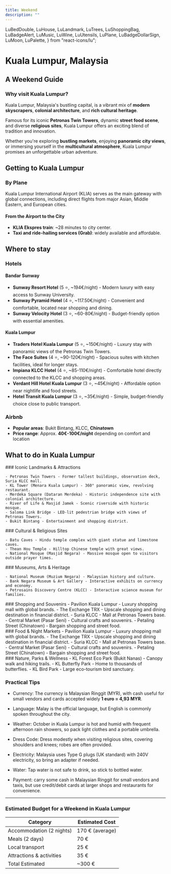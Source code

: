 ```yaml
---
title: Weekend
description: ""
---
```


  LuBedDouble,
  LuHouse,
  LuLandmark,
  LuTrees,
  LuShoppingBag,
  LuBadgeAlert,
  LuMusic,
  LuWine,
  LuUtensils,
  LuPlane,
  LuBadgeDollarSign,
  LuMoon,
  LuPalette,
} from "react-icons/lu";

# Kuala Lumpur, Malaysia

## A Weekend Guide

### Why visit Kuala Lumpur?

Kuala Lumpur, Malaysia's bustling capital, is a vibrant mix of **modern skyscrapers**, **colonial architecture**, and **rich cultural heritage**.

Famous for its iconic **Petronas Twin Towers**, dynamic **street food scene**, and diverse **religious sites**, Kuala Lumpur offers an exciting blend of tradition and innovation.

Whether you're exploring **bustling markets**, enjoying **panoramic city views**, or immersing yourself in the **multicultural atmosphere**, Kuala Lumpur promises an unforgettable urban adventure.

## Getting to Kuala Lumpur

### <LuPlane />  By Plane

Kuala Lumpur International Airport (KLIA) serves as the main gateway with global connections, including direct flights from major Asian, Middle Eastern, and European cities.

#### **From the Airport to the City**

- **KLIA Ekspres train**: ~28 minutes to city center.
- **Taxi and ride-hailing services (Grab)**: widely available and affordable.

## Where to stay

### <LuBedDouble /> Hotels

#### **Bandar Sunway**

- **Sunway Resort Hotel** (5 ⭐, ~194€/night) - Modern luxury with easy access to Sunway University.
- **Sunway Pyramid Hotel** (4 ⭐, ~117.50€/night) - Convenient and comfortable, located near shopping and dining.
- **Sunway Velocity Hotel** (3 ⭐, ~60-80€/night) - Budget-friendly option with essential amenities.

#### **Kuala Lumpur**

- **Traders Hotel Kuala Lumpur** (5 ⭐, ~150€/night) - Luxury stay with panoramic views of the Petronas Twin Towers.
- **The Face Suites** (4 ⭐, ~90-120€/night) - Spacious suites with kitchen facilities, ideal for longer stays.
- **Impiana KLCC Hotel** (4 ⭐, ~85-110€/night) - Comfortable hotel directly connected to the KLCC and shopping areas.
- **Verdant Hill Hotel Kuala Lumpur** (3 ⭐, ~45€/night) - Affordable option near nightlife and food streets.
- **Hotel Transit Kuala Lumpur** (3 ⭐, ~35€/night) - Simple, budget-friendly choice close to public transport.

### <LuHouse /> Airbnb

- **Popular areas**: Bukit Bintang, KLCC, **Chinatown**
- **Price range**: Approx. **40€-100€/night** depending on comfort and location

## What to do in Kuala Lumpur

<div className="md:grid md:grid-cols-2 md:gap-6">
  <div>
    ### <LuLandmark /> Iconic Landmarks & Attractions

    - Petronas Twin Towers - Former tallest buildings, observation deck, Suria KLCC mall.
    - KL Tower (Menara Kuala Lumpur) - 360° panoramic view, revolving restaurant.
    - Merdeka Square (Dataran Merdeka) - Historic independence site with colonial architecture.
    - River of Life & Masjid Jamek - Scenic riverside with historic mosque.
    - Saloma Link Bridge - LED-lit pedestrian bridge with views of Petronas Towers.
    - Bukit Bintang - Entertainment and shopping district.
  </div>

  <div>
    ### <LuMoon /> Cultural & Religious Sites

    - Batu Caves - Hindu temple complex with giant statue and limestone caves.
    - Thean Hou Temple - Hilltop Chinese temple with great views.
    - National Mosque (Masjid Negara) - Massive mosque open to visitors outside prayer times.
  </div>

  <div>
    ### <LuPalette /> Museums, Arts & Heritage

    - National Museum (Muzium Negara) - Malaysian history and culture.
    - Bank Negara Museum & Art Gallery - Interactive exhibits on currency and economy.
    - Petrosains Discovery Centre (KLCC) - Interactive science museum for families.
  </div>

  <div>
    ### <LuShoppingBag /> Shopping and Souvenirs
    - Pavilion Kuala Lumpur - Luxury shopping mall with global brands.
    - The Exchange TRX - Upscale shopping and dining destination in financial district.
    - Suria KLCC - Mall at Petronas Towers base.
    - Central Market (Pasar Seni) - Cultural crafts and souvenirs.
    - Petaling Street (Chinatown) - Bargain shopping and street food.
  </div>

  <div>
    ### <LuUtensils /> Food & Night Markets
    - Pavilion Kuala Lumpur - Luxury shopping mall with global brands.
    - The Exchange TRX - Upscale shopping and dining destination in financial district.
    - Suria KLCC - Mall at Petronas Towers base.
    - Central Market (Pasar Seni) - Cultural crafts and souvenirs.
    - Petaling Street (Chinatown) - Bargain shopping and street food.
  </div>

  <div>
    ### <LuTrees /> Nature, Parks & Wellness
    - KL Forest Eco Park (Bukit Nanas) - Canopy walk and hiking trails.
    - KL Butterfly Park - Home to thousands of butterflies.
    - KL Bird Park - Large eco-tourism bird sanctuary.
  </div>
</div>

### <LuBadgeAlert /> Practical Tips

  - Currency: The currency is Malaysian Ringgit (MYR), with cash useful for small vendors and cards accepted widely **1 euro = 4,93 MYR**.

  - Language: Malay is the official language, but English is commonly spoken throughout the city.

  - Weather: October in Kuala Lumpur is hot and humid with frequent afternoon rain showers, so pack light clothes and a portable umbrella.

  - Dress Code: Dress modestly when visiting religious sites, covering shoulders and knees; robes are often provided.

  - Electricity: Malaysia uses Type G plugs (UK standard) with 240V electricity, so bring an adapter if needed.

  - Water: Tap water is not safe to drink, so stick to bottled water.

  - Payment: carry some cash in Malaysian Ringgit for small vendors and taxis, but use credit/debit cards at larger shops and restaurants for convenience.

---

###  <LuBadgeDollarSign /> Estimated Budget for a Weekend in Kuala Lumpur

<table class="w-full text-left text-sm border border-gray-300">
  <thead>
    <tr>
      <th class="border border-gray-300 px-2 py-1">Category</th>
      <th class="border border-gray-300 px-2 py-1">Estimated Cost</th>
    </tr>
  </thead>
  <tbody>
    <tr>
      <td class="border border-gray-300 px-2 py-1">Accommodation (2 nights)</td>
      <td class="border border-gray-300 px-2 py-1">170 € (average)</td>
    </tr>
    <tr>
      <td class="border border-gray-300 px-2 py-1">Meals (2 days)</td>
      <td class="border border-gray-300 px-2 py-1">70 €</td>
    </tr>
    <tr>
      <td class="border border-gray-300 px-2 py-1">Local transport</td>
      <td class="border border-gray-300 px-2 py-1">25 €</td>
    </tr>
    <tr>
      <td class="border border-gray-300 px-2 py-1">Attractions & activities</td>
      <td class="border border-gray-300 px-2 py-1">35 €</td>
    </tr>
    <tr class="font-semibold">
      <td class="border border-gray-300 px-2 py-1">Total Estimated</td>
      <td class="border border-gray-300 px-2 py-1">~300 €</td>
    </tr>
  </tbody>
</table>